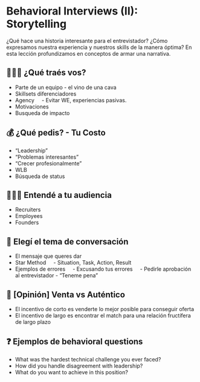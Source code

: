 
# Behavioral Interviews (II): Storytelling

¿Qué hace una historia interesante para el entrevistador? ¿Cómo expresamos nuestra experiencia y nuestros skills de la manera óptima? En esta lección profundizamos en conceptos de armar una narrativa. 

<IREmbed src="https://www.youtube.com/embed/1VEVOX3EgUw?si=SLMwS-ZJqWJHKnqi"/>

## 🙋🏻‍♂️ ¿Qué traés vos?

- Parte de un equipo - el vino de una cava
- Skillsets diferenciadores
- Agency
    - Evitar WE, experiencias pasivas.
- Motivaciones
- Busqueda de impacto

## 💰 ¿Qué pedis? - Tu Costo

- “Leadership”
- “Problemas interesantes”
- “Crecer profesionalmente”
- WLB
- Búsqueda de status

## 👩🏼‍🏫 Entendé a tu audiencia

- Recruiters
- Employees
- Founders

## 💬 Elegí el tema de conversación

- El mensaje que queres dar
- Star Method
    - Situation, Task, Action, Result
- Ejemplos de errores
    - Excusando tus errores
    - Pedirle aprobación al entrevistador - “Teneme pena”

## 🎯 [Opinión] Venta vs Auténtico

- El incentivo de corto es venderte lo mejor posible para conseguir oferta
- El incentivo de largo es encontrar el match para una relación fructífera de largo plazo

## ❓ Ejemplos de behavioral questions

- What was the hardest technical challenge you ever faced?
- How did you handle disagreement with leadership?
- What do you want to achieve in this position?
